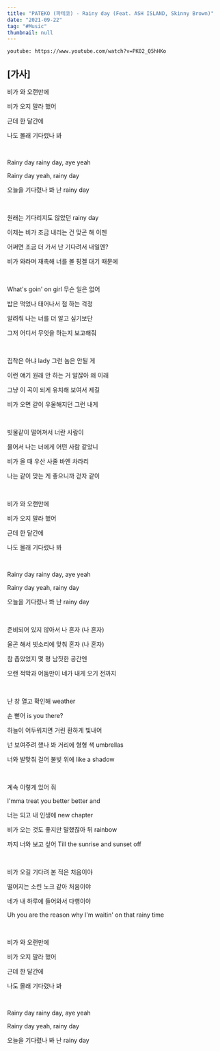 ```yaml
---
title: "PATEKO (파테코) - Rainy day (Feat. ASH ISLAND, Skinny Brown)"
date: "2021-09-22"
tag: "#Music"
thumbnail: null
---
```

`youtube: https://www.youtube.com/watch?v=PK02_Q5hHKo`

## [가사]

비가 와 오랜만에

비가 오지 말라 했어

근데 한 달간에

나도 몰래 기다렸나 봐

<br/>               

Rainy day rainy day, aye yeah

Rainy day yeah, rainy day

오늘을 기다렸나 봐 난 rainy day

<br/>  

원래는 기다리지도 않았던 rainy day

이제는 비가 조금 내리는 건 맞곤 해 이젠

어쩌면 조금 더 가서 난 기다려서 내일엔?

비가 와라며 재촉해 너를 볼 핑곌 대기 때문에

<br/> 

What's goin' on girl 무슨 일은 없어

밥은 먹었나 태어나서 첨 하는 걱정

알려줘 나는 너를 더 알고 싶기보단

그저 어디서 무엇을 하는지 보고해줘

<br/> 

집착은 아냐 lady 그런 놈은 안될 게

이런 얘기 원래 안 하는 거 알잖아 왜 이래

그냥 이 곡이 되게 유치해 보여서 제길

비가 오면 같이 우울해지던 그런 내게

<br/> 

빗물같이 떨어져서 너란 사람이

물어서 나는 너에게 어떤 사람 같았니

비가 올 때 우산 사줄 바엔 차라리

나는 같이 맞는 게 좋으니까 걷자 같이

<br/> 

비가 와 오랜만에

비가 오지 말라 했어

근데 한 달간에

나도 몰래 기다렸나 봐

<br/> 

Rainy day rainy day, aye yeah

Rainy day yeah, rainy day

오늘을 기다렸나 봐 난 rainy day

<br/> 

준비되어 있지 않아서 나 혼자 (나 혼자)

울곤 해서 빗소리에 맞춰 혼자 (나 혼자)

참 좁았었지 몇 평 남짓한 공간엔

오랜 적막과 어둠만이 네가 내게 오기 전까지

<br/> 

난 창 열고 확인해 weather

손 뻗어 is you there?

하늘이 어두워지면 거린 환하게 빛내어

넌 보여주려 했나 봐 거리에 형형 색 umbrellas

너와 발맞춰 걸어 불빛 위에 like a shadow

<br/> 

계속 이렇게 있어 줘

I'mma treat you better better and

너는 되고 내 인생에 new chapter

비가 오는 것도 좋지만 말했잖아 뒤 rainbow

까지 너와 보고 싶어 Till the sunrise and sunset off

<br/> 

비가 오길 기다려 본 적은 처음이야

떨어지는 소린 노크 같아 처음이야

네가 내 하루에 들어와서 다행이야

Uh you are the reason why I'm waitin' on that rainy time

<br/> 

비가 와 오랜만에

비가 오지 말라 했어

근데 한 달간에

나도 몰래 기다렸나 봐

<br/> 

Rainy day rainy day, aye yeah

Rainy day yeah, rainy day

오늘을 기다렸나 봐 난 rainy day